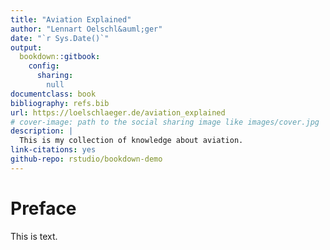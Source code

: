 ```yaml
--- 
title: "Aviation Explained"
author: "Lennart Oelschl&auml;ger"
date: "`r Sys.Date()`"
output: 
  bookdown::gitbook:
    config:
      sharing: 
        null
documentclass: book
bibliography: refs.bib
url: https://loelschlaeger.de/aviation_explained
# cover-image: path to the social sharing image like images/cover.jpg
description: |
  This is my collection of knowledge about aviation.
link-citations: yes
github-repo: rstudio/bookdown-demo
---
```


# Preface

This is text.
